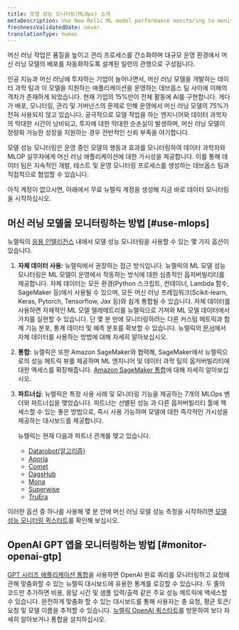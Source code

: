 ```yaml
---
title: 모델 성능 모니터링(MLOps) 소개
metaDescription: Use New Relic ML model performance monitoring to monitor and observe the performance of your machine learning models.
freshnessValidatedDate: never
translationType: human
---
```


머신 러닝 작업은 품질을 높이고 관리 프로세스를 간소화하며 대규모 운영 환경에서 머신 러닝 모델의 배포를 자동화하도록 설계된 일련의 관행으로 구성됩니다.

인공 지능과 머신 러닝에 투자하는 기업이 늘어나면서, 머신 러닝 모델을 개발하는 데이터 과학 팀과 이 모델을 지원하는 애플리케이션을 운영하는 데브옵스 팀 사이에 이해의 격차가 존재하게 되었습니다. 현재 기업의 15%만이 전체 활동에 AI를 구현합니다. 게다가 배포, 모니터링, 관리 및 거버넌스의 문제로 인해 운영에서 머신 러닝 모델의 75%가 전혀 사용되지 않고 있습니다. 궁극적으로 모델 작업을 하는 엔지니어와 데이터 과학자의 막대한 시간이 낭비되고, 투자에 대한 막대한 순손실이 발생하며, 머신 러닝 모델이 정량화 가능한 성장을 지원하는 경우 전반적인 신뢰 부족을 야기합니다.

모델 성능 모니터링은 운영 중인 모델의 행동과 효과를 모니터링하여 데이터 과학자와 MLOP 실무자에게 머신 러닝 애플리케이션에 대한 가시성을 제공합니다. 이를 통해 데이터 팀은 지속적인 개발, 테스트 및 운영 모니터링 프로세스를 생성하는 데브옵스 팀과 직접적으로 협업할 수 있습니다.

아직 계정이 없으시면, 아래에서 무료 뉴렐릭 계정을 생성해 지금 바로 데이터 모니터링을 시작하십시오.

<InlineSignup/>

## 머신 러닝 모델을 모니터링하는 방법 [#use-mlops]

뉴렐릭의 [응용 인텔리전스](/docs/alerts-applied-intelligence/new-relic-alerts/get-started/introduction-applied-intelligence/) 내에서 모델 성능 모니터링을 사용할 수 있는 몇 가지 옵션이 있습니다.

1. **자체 데이터 사용:** 뉴렐릭에서 권장하는 접근 방식입니다. 뉴렐릭의 ML 모델 성능 모니터링은 ML 모델이 운영에서 작동하는 방식에 대한 심층적인 옵저버빌리티를 제공합니다. 자체 데이터는 모든 환경(Python 스크립트, 컨테이너, Lambda 함수, SageMaker 등)에서 사용될 수 있으며, 모든 머신 러닝 프레임워크(Scikit-learn, Keras, Pytorch, Tensorflow, Jax 등)와 쉽게 통합될 수 있습니다. 자체 데이터를 사용하면 자체적인 ML 모델 텔레메트리를 뉴렐릭으로 가져와 ML 모델 데이터에서 가치를 실현할 수 있습니다. 단 몇 분 만에 모니터링하려는 다른 커스텀 메트릭과 함께 기능 분포, 통계 데이터 및 예측 분포를 확보할 수 있습니다. 뉴렐릭의 [문서](/docs/alerts-applied-intelligence/mlops/bring-your-own/mlops-byo)에서 자체 데이터를 사용하는 방법에 대해 자세히 알아보십시오.

2. **통합:** 뉴렐릭은 또한 Amazon SageMaker와 협력해, SageMaker에서 뉴렐릭으로의 성능 메트릭 뷰를 제공하며 ML 엔지니어 및 데이터 과학 팀의 옵저버빌리티에 대한 액세스를 확장해줍니다. [Amazon SageMaker 통합](/docs/mlops/integrations/aws-sagemaker-mlops-integration/)에 대해 자세히 알아보십시오.

3. **파트너십:** 뉴렐릭은 특정 사용 사례 및 모니터링 기능을 제공하는 7개의 MLOps 벤더와 파트너십을 맺었습니다. 파트너는 선별된 성능 <InlinePopover type="dashboards"/>과 다른 옵저버빌리티 툴에 액세스할 수 있는 좋은 방법으로, 즉시 사용 가능하며 모델에 대한 즉각적인 가시성을 제공하는 대시보드를 제공합니다.

   뉴렐릭는 현재 다음과 파트너 관계를 맺고 있습니다.

   * [Datarobot(알고리즘)](/docs/alerts-applied-intelligence/mlops/integrations/datarobot-mlops-integration/)
   * [Aporia](/docs/alerts-applied-intelligence/mlops/integrations/aporia-mlops-integration/)
   * [Comet](/docs/alerts-applied-intelligence/mlops/integrations/comet-mlops-integration/)
   * [DagsHub](/docs/alerts-applied-intelligence/mlops/integrations/dagshub-mlops-integration/)
   * [Mona](/docs/alerts-applied-intelligence/mlops/integrations/mona-mlops-integration/)
   * [Superwise](/docs/alerts-applied-intelligence/mlops/integrations/superwise-mlops-integration/)
   * [TruEra](/docs/alerts-applied-intelligence/mlops/integrations/truera-mlops-integration/)

이러한 옵션 중 하나를 사용해 몇 분 안에 머신 러닝 모델 성능 측정을 시작하려면 [모델 성능 모니터링 퀵스타트](https://newrelic.com/instant-observability/?category=machine-learning-ops)를 확인해 보십시오.

## OpenAI GPT 앱을 모니터링하는 방법 [#monitor-openai-gtp]

[GPT 시리즈 애플리케이션 통합](/docs/mlops/integrations/openai-integration/)을 사용하면 OpenAI 완료 쿼리를 모니터링하고 요청에 관해 맞춤화할 수 있는 뉴렐릭 대시보드에 유용한 통계를 로깅할 수 있습니다. 두 줄의 코드만 추가하면 비용, 응답 시간 및 샘플 입력/출력 같은 주요 성능 메트릭에 액세스할 수 있습니다. 완전하게 맞춤화 할 수 있는 대시보드를 통해 사용자는 총 요청, 평균 토큰/요청 및 모델 이름을 추적할 수 있습니다. [뉴렐릭 OpenAI 퀵스타트](https://newrelic.com/instant-observability/openai)를 방문하여 보다 자세히 알아보거나 통합을 설치하십시오.